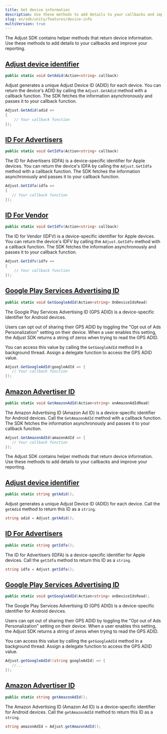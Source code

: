 ```yaml
---
title: Get device information
description: Use these methods to add details to your callbacks and improve your reporting.
slug: en/sdk/unity/features/device-info
multiVersion: true
---
```


<SdkVersion version="v5">

The Adjust SDK contains helper methods that return device information. Use these methods to add details to your callbacks and improve your reporting.

## [Adjust device identifier](adjust-device-identifier)

```cs
public static void GetAdid(Action<string> callback)
```

Adjust generates a unique Adjust Device ID (ADID) for each device. You can return the device's ADID by calling the `Adjust.GetAdid` method with a callback function. The SDK fetches the information asynchronously and passes it to your callback function.

```cs
Adjust.GetAdid(adid =>
{
    // Your callback function
});
```

## [ID For Advertisers](id-for-advertisers)

<CodeBlock title="Method signature">

```cs
public static void GetIdfa(Action<string> callback)
```

</CodeBlock>

The ID for Advertisers (IDFA) is a device-specific identifier for Apple devices. You can return the device's IDFA by calling the `Adjust.GetIdfa` method with a callback function. The SDK fetches the information asynchronously and passes it to your callback function.

```cs
Adjust.GetIdfa(idfa =>
{
   // Your callback function
});
```

## [ID For Vendor](id-for-vendor)

<CodeBlock title="Method signature">

```cs
public static void GetIdfv(Action<string> callback)
```

</CodeBlock>

The ID for Vendor (IDFV) is a device-specific identifier for Apple devices. You can return the device's IDFV by calling the `Adjust.GetIdfv` method with a callback function. The SDK fetches the information asynchronously and passes it to your callback function.

```cs
Adjust.GetIdfv(idfv =>
{
    // Your callback function
});
```

## [Google Play Services Advertising ID](google-play-services-advertising-id)

<CodeBlock title="Method signature">

```cs
public static void GetGoogleAdId(Action<string> OnDeviceIdsRead)
```

</CodeBlock>

The Google Play Services Advertising ID (GPS ADID) is a device-specific identifier for Android devices.

Users can opt out of sharing their GPS ADID by toggling the "Opt out of Ads Personalization" setting on their device. When a user enables this setting, the Adjust SDK returns a string of zeros when trying to read the GPS ADID.

You can access this value by calling the `GetGoogleAdId` method in a background thread. Assign a delegate function to access the GPS ADID value.

```cs
Adjust.GetGoogleAdId(googleAdId => {
   // Your callback function
});
```

## [Amazon Advertiser ID](amazon-advertiser-id)

<CodeBlock title="Method signature">

```cs
public static void GetAmazonAdId(Action<string> onAmazonAdIdRead)
```

</CodeBlock>

The Amazon Advertising ID (Amazon Ad ID) is a device-specific identifier for Android devices. Call the `GetAmazonAdId` method with a callback function. The SDK fetches the information asynchronously and passes it to your callback function.

```cs
Adjust.GetAmazonAdId(amazonAdId => {
   // Your callback function
});
```

</SdkVersion>

<SdkVersion version="v4">

The Adjust SDK contains helper methods that return device information. Use these methods to add details to your callbacks and improve your reporting.

## [Adjust device identifier](adjust-device-identifier)

```cs
public static string getAdid();
```

Adjust generates a unique Adjust Device ID (ADID) for each device. Call the `getAdid` method to return this ID as a `string`.

```cs
string adid = Adjust.getAdid();
```

## [ID For Advertisers](id-for-advertisers)

<CodeBlock title="Method signature">

```cs
public static string getIdfa();
```

</CodeBlock>

The ID for Advertisers (IDFA) is a device-specific identifier for Apple devices. Call the `getIdfa` method to return this ID as a `string`.

```cs
string idfa = Adjust.getIdfa();
```

## [Google Play Services Advertising ID](google-play-services-advertising-id)

<CodeBlock title="Method signature">

```cs
public static void getGoogleAdId(Action<string> onDeviceIdsRead);
```

</CodeBlock>

The Google Play Services Advertising ID (GPS ADID) is a device-specific identifier for Android devices.

Users can opt out of sharing their GPS ADID by toggling the "Opt out of Ads Personalization" setting on their device. When a user enables this setting, the Adjust SDK returns a string of zeros when trying to read the GPS ADID.

You can access this value by calling the `getGoogleAdId` method in a background thread. Assign a delegate function to access the GPS ADID value.

```cs
Adjust.getGoogleAdId((string googleAdId) => {
   //...
});
```

## [Amazon Advertiser ID](amazon-advertiser-id)

<CodeBlock title="Method signature">

```cs
public static string getAmazonAdId();
```

</CodeBlock>

The Amazon Advertising ID (Amazon Ad ID) is a device-specific identifier for Android devices. Call the `getAmazonAdId` method to return this ID as a `string`.

```cs
string amazonAdId = Adjust.getAmazonAdId();
```

</SdkVersion>
